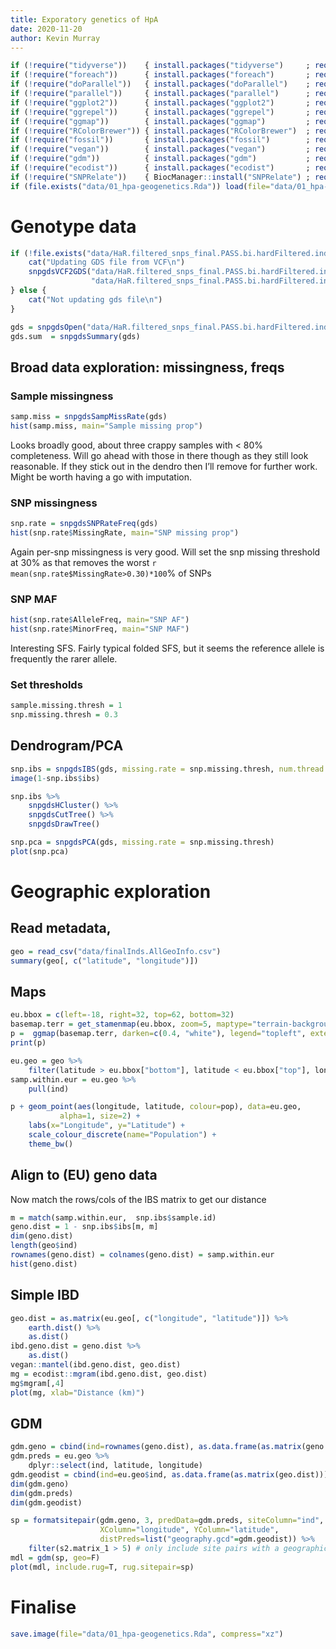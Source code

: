 ```yaml
---
title: Exporatory genetics of HpA
date: 2020-11-20
author: Kevin Murray
---
```


```r
if (!require("tidyverse"))    { install.packages("tidyverse")     ; require("tidyverse")    }
if (!require("foreach"))      { install.packages("foreach")       ; require("foreach")      }
if (!require("doParallel"))   { install.packages("doParallel")    ; require("doParallel")   }
if (!require("parallel"))     { install.packages("parallel")      ; require("parallel")     }
if (!require("ggplot2"))      { install.packages("ggplot2")       ; require("ggplot2")      }
if (!require("ggrepel"))      { install.packages("ggrepel")       ; require("ggrepel")      }
if (!require("ggmap"))        { install.packages("ggmap")         ; require("ggmap")        }
if (!require("RColorBrewer")) { install.packages("RColorBrewer")  ; require("RColorBrewer") }
if (!require("fossil"))       { install.packages("fossil")        ; require("fossil")       }
if (!require("vegan"))        { install.packages("vegan")         ; require("vegan")        }
if (!require("gdm"))          { install.packages("gdm")           ; require("gdm")          }
if (!require("ecodist"))      { install.packages("ecodist")       ; require("ecodist")      }
if (!require("SNPRelate"))    { BiocManager::install("SNPRelate") ; require("SNPRelate")    }
if (file.exists("data/01_hpa-geogenetics.Rda")) load(file="data/01_hpa-geogenetics.Rda")
```

# Genotype data

```r
if (!file.exists("data/HaR.filtered_snps_final.PASS.bi.hardFiltered.indFiltered.noMit.reheader.gds")) {
    cat("Updating GDS file from VCF\n")
    snpgdsVCF2GDS("data/HaR.filtered_snps_final.PASS.bi.hardFiltered.indFiltered.noMit.reheader.vcf.gz",
                  "data/HaR.filtered_snps_final.PASS.bi.hardFiltered.indFiltered.noMit.reheader.gds")
} else {
    cat("Not updating gds file\n")
}
```


```r
gds = snpgdsOpen("data/HaR.filtered_snps_final.PASS.bi.hardFiltered.indFiltered.noMit.reheader.gds", allow.duplicate=T)
gds.sum  = snpgdsSummary(gds)
```


## Broad data exploration: missingness, freqs

### Sample missingness

```r
samp.miss = snpgdsSampMissRate(gds)
hist(samp.miss, main="Sample missing prop")
```

Looks broadly good, about three crappy samples with < 80% completeness. Will go
ahead with those in there though as they still look reasonable. If they stick
out in the dendro then I'll remove for further work. Might be worth having a go
with imputation.

### SNP missingness

```r
snp.rate = snpgdsSNPRateFreq(gds)
hist(snp.rate$MissingRate, main="SNP missing prop")
```

Again per-snp missingness is very good. Will set the snp missing threshold at
30% as that removes the worst `r mean(snp.rate$MissingRate>0.30)*100`% of SNPs

### SNP MAF

```r
hist(snp.rate$AlleleFreq, main="SNP AF")
hist(snp.rate$MinorFreq, main="SNP MAF")
```

Interesting SFS. Fairly typical folded SFS, but it seems the reference allele
is frequently the rarer allele.


### Set thresholds

```r
sample.missing.thresh = 1
snp.missing.thresh = 0.3
```


## Dendrogram/PCA

```r
snp.ibs = snpgdsIBS(gds, missing.rate = snp.missing.thresh, num.thread = 4)
image(1-snp.ibs$ibs)
```

```r
snp.ibs %>%
    snpgdsHCluster() %>%
    snpgdsCutTree() %>%
    snpgdsDrawTree()
```

```r
snp.pca = snpgdsPCA(gds, missing.rate = snp.missing.thresh)
plot(snp.pca)
```


# Geographic exploration

## Read metadata,

```r
geo = read_csv("data/finalInds.AllGeoInfo.csv")
summary(geo[, c("latitude", "longitude")])
```

## Maps

```r
eu.bbox = c(left=-18, right=32, top=62, bottom=32)
basemap.terr = get_stamenmap(eu.bbox, zoom=5, maptype="terrain-background")
p =  ggmap(basemap.terr, darken=c(0.4, "white"), legend="topleft", extent="device")
print(p)
```

```r
eu.geo = geo %>%
    filter(latitude > eu.bbox["bottom"], latitude < eu.bbox["top"], longitude > eu.bbox["left"], longitude < eu.bbox["right"])
samp.within.eur = eu.geo %>%
    pull(ind)
```

```r
p + geom_point(aes(longitude, latitude, colour=pop), data=eu.geo,
           alpha=1, size=2) +
    labs(x="Longitude", y="Latitude") +
    scale_colour_discrete(name="Population") + 
    theme_bw()
```


## Align to (EU) geno data

Now match the rows/cols of the IBS matrix to get our distance

```r
m = match(samp.within.eur,  snp.ibs$sample.id)
geno.dist = 1 - snp.ibs$ibs[m, m]
dim(geno.dist)
length(geo$ind)
rownames(geno.dist) = colnames(geno.dist) = samp.within.eur
hist(geno.dist)
```

## Simple IBD

```r
geo.dist = as.matrix(eu.geo[, c("longitude", "latitude")]) %>%
    earth.dist() %>%
    as.dist()
ibd.geno.dist = geno.dist %>%
    as.dist()
vegan::mantel(ibd.geno.dist, geo.dist)
mg = ecodist::mgram(ibd.geno.dist, geo.dist)
mg$mgram[,4]
plot(mg, xlab="Distance (km)")
```

## GDM

```r
gdm.geno = cbind(ind=rownames(geno.dist), as.data.frame(as.matrix(geno.dist)))
gdm.preds = eu.geo %>%
    dplyr::select(ind, latitude, longitude)
gdm.geodist = cbind(ind=eu.geo$ind, as.data.frame(as.matrix(geo.dist)))
dim(gdm.geno)
dim(gdm.preds)
dim(gdm.geodist)
```

```r
sp = formatsitepair(gdm.geno, 3, predData=gdm.preds, siteColumn="ind",
                    XColumn="longitude", YColumn="latitude",
                    distPreds=list("geography.gcd"=gdm.geodist)) %>%
    filter(s2.matrix_1 > 5) # only include site pairs with a geographic distance > 5km
mdl = gdm(sp, geo=F)
plot(mdl, include.rug=T, rug.sitepair=sp)
```

# Finalise

```r
save.image(file="data/01_hpa-geogenetics.Rda", compress="xz")
```
